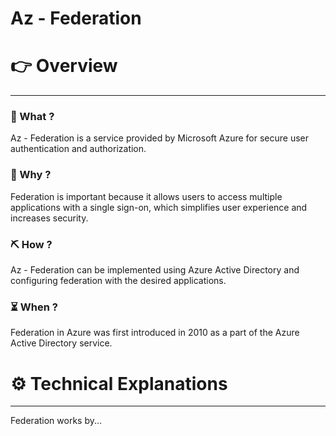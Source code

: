# Az - Federation


# 👉 Overview

---

### 👀 What ?

Az - Federation is a service provided by Microsoft Azure for secure user authentication and authorization.


### 🧐 Why ?

Federation is important because it allows users to access multiple applications with a single sign-on, which simplifies user experience and increases security.


### ⛏️ How ?

Az - Federation can be implemented using Azure Active Directory and configuring federation with the desired applications.


### ⏳ When ?

Federation in Azure was first introduced in 2010 as a part of the Azure Active Directory service.


# ⚙️ Technical Explanations

---

Federation works by...
